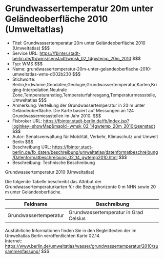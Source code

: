 # Grundwassertemperatur 20m unter Geländeoberfläche 2010 (Umweltatlas)
- Titel: Grundwassertemperatur 20m unter Geländeoberfläche 2010 (Umweltatlas) $$$
- Service URL: https://fbinter.stadt-berlin.de/fb/wms/senstadt/wmsk_02_14gwtemp_20m_2010 $$$
- Typ: WMS $$$
- Name: grundwassertemperatur-20m-unter-gelandeoberflache-2010-umweltatlas-wms-d002b230 $$$
- Stichworte: Berlin,Erdwärme,Geodaten,Geologie,Grundwassertemperatur,Karten,Kriging-Interpolation,Neutrale Zone,Temperaturanstieg,Temperaturfahresgang,Temperaturmessstelle,Umweltatlas $$$
- Anmerkung: Verteilung der Grundwassertemperatur in 20 m unter Geländeoberfläche. Die Karte basiert auf Messungen an 124 Grundwassermessstellen im Jahr 2010. $$$
- Fisbroker URL: https://fbinter.stadt-berlin.de/fb/index.jsp?loginkey=showMap&mapId=wmsk_02_14gwtemp_20m_2010@senstadt $$$
- Autor: Senatsverwaltung für Mobilität, Verkehr, Klimaschutz und Umwelt Berlin $$$
- Beschreibung URL: https://fbinter.stadt-berlin.de/fb_daten/beschreibung/umweltatlas/datenformatbeschreibung/Datenformatbeschreibung_02_14_gwtemp2010.html $$$
- Beschreibung: Technische Beschreibung 

Grundwassertemperatur 2010 (Umweltatlas)

Die folgende Tabelle beschreibt das Attribut der Grundwassertemperaturkarten für die Bezugshorizonte 0 m NHN sowie 20 m unter Geländeoberfläche.

| **Feldname**          | **Beschreibung**                      |
| --------------------- | ------------------------------------- |
| Grundwassertemperatur | Grundwassertemperatur in Grad Celsius |

Ausführliche Informationen finden Sie in den Begleittexten der im Umweltatlas Berlin veröffentlichten Karte 02.14.  
Internet: https://www.berlin.de/umweltatlas/wasser/grundwassertemperatur/2010/zusammenfassung/ $$$
